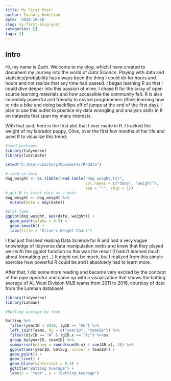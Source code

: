 ```yaml
---
title: My First Post!
author: Zachary Hamilton
date: '2018-10-26'
slug: my-first-blog-post
categories: []
tags: []
---
```


## Intro 

Hi, my name is Zach. Welcome to my blog, which I have created to document my journey into the world of _Data Science_. Playing with data and statistics/probability has always been the thing I could do for hours and hours and not realize that any time had passed. I began learning R so that I could dive deeper into this passion of mine. I chose R for the array of open source learning materials and how accessible the community felt. R is also incredibly powerful and friendly to novice programmers (think learning how to ride a bike and doing backflips off of jumps at the end of the first day). I plan to use this outlet to practice my data wrangling and analysis skills in R on datasets that span my many interests.  

With that said, here is the first plot that I ever made in R. I tracked the weight of my labrador puppy, Olive, over the first few months of her life and used R to visualize this trend:

```r
#load packages
library(tidyverse)
library(lubridate)

setwd("C:/Users/Zachary/Documents/R/data")

# read in data 
dog_weight <- as.tibble(read.table("dog_weight.txt", 
                                   col.names = c("date", "weight"),
                                   sep = ":", skip = 1))
# get R to treat date as a date
dog_weight <- dog_weight %>%
  mutate(date = mdy(date))

#plot time 
ggplot(dog_weight, aes(date, weight)) +
  geom_point(alpha = 0.5) +
  geom_smooth() +
  labs(title = "Olive's Weight Chart")
```

I had just finished reading Data Science for R and had a very vague knowledge of tidyverse data manipulation verbs and knew that they played well with the ggplot function so this was the result (I hadn't learned much about formatting yet...) It might not be much, but I realized from this simple exercise how powerful R could be and I absolutely had to learn more.

After that, I did some more reading and became very excited by the concept of the _pipe operator_ and came up with a visualization that shows the batting average of AL West Division MLB teams from 2011 to 2016, courtesy of data from the Lahman database!

```r
library(tidyverse)
library(Lahman)

#Batting average by team 

Batting %>%
  filter(yearID > 2010, lgID == "AL") %>%
  left_join(Teams, by = c("yearID", "teamID")) %>%
  filter(divID == "W" & lgID.x == "AL") %>%ss
  group_by(yearID, teamID) %>%
  summarise(batavg = round(sum(H.x) / sum(AB.x), 3)) %>%
  ggplot(aes(yearID, batavg, colour = teamID)) +
  geom_point() +
  geom_line() +
  geom_hline(yintercept = 0.3) +
  ggtitle("Batting Average") +
  labs(x = "Year", y = "Batting Average")
```




